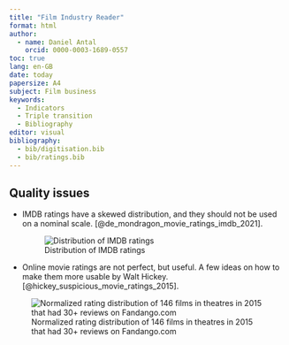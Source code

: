 ```yaml
---
title: "Film Industry Reader"
format: html
author:
  - name: Daniel Antal
    orcid: 0000-0003-1689-0557
toc: true
lang: en-GB
date: today
papersize: A4
subject: Film business
keywords:
  - Indicators
  - Triple transition
  - Bibliography
editor: visual
bibliography: 
  - bib/digitisation.bib
  - bib/ratings.bib
---
```


## Quality issues

-   IMDB ratings have a skewed distribution, and they should not be used on a nominal scale. [@de_mondragon_movie_ratings_imdb_2021].

    ![Distribution of IMDB ratings](https://distributionofthings.com/static/e697f96fd11f2f7da8bf38b2419d77d9/8aab1/imdb_movie_ratings_distribution.webp)

-   Online movie ratings are not perfect, but useful. A few ideas on how to make them more usable by Walt Hickey. [@hickey_suspicious_movie_ratings_2015].

![Normalized rating distribution of 146 films in theatres in 2015 that had 30+ reviews on Fandango.com](https://fivethirtyeight.com/wp-content/uploads/2015/10/hickey-datalab-fandango-2.png?w=610){fig-align="center"}
